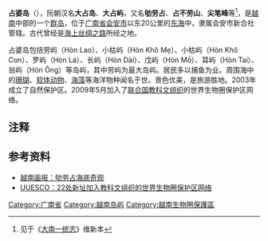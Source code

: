 {{Infobox settlement
|name                   =占婆岛
|other_name             = 
|native_name            = Cù lao Chàm
|nickname               = 
|settlement_type        =
|image_skyline          = ChamIslands1.jpg 
|imagesize              = 
|image_caption          = 
|image_flag             = 
|flag_size              =
|image_seal             = 
|seal_size              =
|image_shield           = 
|shield_size            =
|image_blank_emblem     =
|blank_emblem_size      =
|image_map              =
|mapsize                = 
|map_caption            = 
|pushpin_map            = Vietnam
|pushpin_label_position = bottom
|pushpin_mapsize        =
|coordinates_display    = 
|coordinates_region     = 
|subdivision_type       = 国家
|subdivision_name       = {{flag|Vietnam}}
|subdivision_type1      = 
|subdivision_name1      = 
|subdivision_type2      = 
|subdivision_name2      = 
|subdivision_type3      = 
|subdivision_name3      = 
|subdivision_type4      = 
|subdivision_name4      = 
|leader_title1          = 
|leader_name1           = 
|leader_title2          = 
|leader_name2           = 
|leader_title3          = 
|leader_name3           = 
|leader_title4          =
|leader_name4           =
|leader_title5          =
|leader_name5           =
|established_title      = 
|established_date       = 
|established_title2     =  
|established_date2      = 
|established_title3     = 
|established_date3      = 
|area_magnitude         = 
|unit_pref              = 
|area_footnotes         =
|area_total_km2         = 15 
|area_land_km2          = 
|area_water_km2         = 
|area_water_percent     = 
|area_urban_km2         = 
|area_metro_km2         = 
|population_as_of       = 
|population_footnotes   =
|population_note        = 
|population_total       = 3000
|population_density_km2 = auto
|timezone = [[越南标准时间|越南标准时间]]
|utc_offset = +7
|elevation_footnotes    = 
|elevation_m            = 
|elevation_ft           = 600
|postal_code_type       = 
|postal_code            =
|area_code              = 
|website                = 
|footnotes              = 
}}
'''占婆岛'''（{{vie|v=Cù lao Chàm|hn=劬勞占}}），阮朝汉名'''大占岛'''、'''大占屿'''，又名'''劬劳占'''、'''占不劳山'''、'''尖笔峰'''等<ref>见于《[[大南一统志|大南一统志]]》维新本</ref>，是[[越南|越南]]中部的一个[[群岛|群岛]]，位于[[广南省|广南省]][[会安市|会安市]]以东20公里的[[南海|东海]]中，隶属会安市新合社管辖。古代曾经是[[海上丝绸之路|海上丝绸之路]]所经之地。

占婆岛包括劳屿（Hòn Lao）、小枯屿（Hòn Khô Mẹ）、小枯屿（Hòn Khô Con）、罗屿（Hòn Lá）、长屿（Hòn Dài）、戊屿（Hòn Mồ）、耳屿（Hòn Tai）、翁屿（Hòn Ông）等岛屿，其中劳屿为最大岛屿。居民多以捕鱼为业。周围海中的[[珊瑚|珊瑚]]、[[软体动物|软体动物]]、[[海藻|海藻]]等海洋物种闻名于世。景色优美，是旅游胜地。2003年成立了自然保护区。2009年5月加入了[[联合国教科文组织|联合国教科文组织]]的世界生物圈保护区网络。

==注释==
{{reflist}}

==参考资料==
*[http://vietnam.vnanet.vn/VNP/zh-CN/13/83/83/18559/Default.aspx 越南画报：劬劳占海底奇观]{{dead link|date=2017年11月 |bot=InternetArchiveBot |fix-attempted=yes }}
*[http://typo38.unesco.org/zh/unesco-home/misc/misc-single.html?tx_ttnews%5Btt_news%5D=2551&tx_ttnews%5BbackPid%5D=699&cHash=d2333a6863 UUESCO：22处新址加入教科文组织的世界生物圈保护区网络]{{dead link|date=2017年11月 |bot=InternetArchiveBot |fix-attempted=yes }}

[[Category:广南省|Category:广南省]]
[[Category:越南岛屿|Category:越南岛屿]]
[[Category:越南生物圈保護區|Category:越南生物圈保護區]]